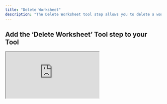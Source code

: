 ```yaml
---
title: "Delete Worksheet"
description: "The Delete Worksheet tool step allows you to delete a worksheet in your Google Sheet"
---
```


## Add the ‘Delete Worksheet’ Tool step to your Tool


<div style={{
  position: "relative",
  boxSizing: "content-box",
  maxHeight: "100vh",
  width: "100%",
  aspectRatio: "1.7431192660550459",
  padding: "24px 0"
}}>
  <iframe
    src="https://app.supademo.com/embed/cme6ocmrs25czh3py98xlj684?embed_v=2&utm_source=embed"
    loading="lazy"
    title="Google Sheets Delete Worksheet"
    allow="clipboard-write"
    webkitallowfullscreen="true"
    mozallowfullscreen="true"
    allowFullScreen
    style={{
      position: "absolute",
      top: 0,
      left: 0,
      width: "100%",
      height: "100%",
      border: "3px solid #5E43CE",
      borderRadius: "10px",
      objectFit: "cover"
    }}
  />
</div>



You can add the ‘Delete Worksheet’ Tool step to your Tool by:

1. Creating a new Tool, then searching for the ‘Delete Worksheet’ Tool step
2. Click ‘Expand’ to see the full Tool step
3. Using the dropdown menu:
    - Select the Google account you would like to use.
    - Select the Drive you would like to use (defaults to "My Drive").
    - Select your spreadsheet.
    - Select the worksheet you would like to delete.
6. Click 'Run step' to test out the Tool

## Frequently asked questions (FAQs)

<AccordionGroup>
<Accordion title="How do i get the Drive ID?">
    To get the Drive ID, open Google Drive in your browser and navigate to the folder or shared drive you want to use. The drive ID is the long string of letters and numbers in the URL after `/drives/`.
</Accordion>
<Accordion title="How do i get the Spreadsheet ID?">
    You can get the Spreadsheet ID by navigating to your Google Sheet and copying the ID from the URL (the long string between `/d/` and `/edit`).
</Accordion>
<Accordion title="How do i get the Worksheet ID?">
    You can get the Worksheet ID by opening the specific worksheet you want to use and copying the ID from the URL (appears after `#gid=`).
</Accordion>
</AccordionGroup>




